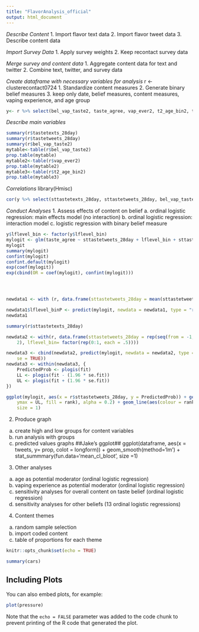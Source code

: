 ```yaml
---
title: "FlavorAnalysis_official"
output: html_document
---
```

_Describe Content_
1. Import flavor text data
2. Import flavor tweet data
3. Describe content data

_Import Survey Data_
1. Apply survey weights
2. Keep recontact survey data

_Merge survey and content data_
1. Aggregate content data for text and twitter
2. Combine text, twitter, and survey data

_Create dataframe with necessary variables for analysis_
r <- clusterecontact0724
1. Standardize content measures
2. Generate binary belief measures
3. keep only date, belief measures, content measures, vaping experience, and age group 
```r
y<- r %>% select(bel_vap_taste2, taste_agree, vap_ever2, t2_age_bin2, tastetexts_28day, tastetweets_28day, sttastetexts_28day, sttastetweets_28day, lflevel_bin) 

```

_Describe main variables_
```r
summary(r$tastetexts_28day)
summary(r$tastetweets_28day)
summary(r$bel_vap_taste2)
mytable<-table(r$bel_vap_taste2)
prop.table(mytable)
mytable2<-table(r$vap_ever2)
prop.table(mytable2)
mytable3<-table(r$t2_age_bin2)
prop.table(mytable3)
```

_Correlations_
library(Hmisc)
```r
cor(y %>% select(sttastetexts_28day, sttastetweets_28day, bel_vap_taste2, vap_ever2, t2_age_bin2) %>% na.omit())

```
_Conduct Analyses_
1. Assess effects of content on belief
  a. ordinal logistic regression: main effects model (no interaction)
  b. ordinal logistic regression: interaction model 
  c. logistic regression with binary belief measure


```r
y$lflevel_bin <- factor(y$lflevel_bin)
mylogit <- glm(taste_agree ~ sttastetweets_28day + lflevel_bin + sttastetweets_28day * lflevel_bin  data = y)
mylogit
summary(mylogit)
confint(mylogit)
confint.default(mylogit)
exp(coef(mylogit))
exp(cbind(OR = coef(mylogit), confint(mylogit)))




newdata1 <- with (r, data.frame(sttastetweets_28day = mean(sttastetweets_28day), lflevel_bin = factor(0:1)))

newdata1$lflevel_binP <- predict(mylogit, newdata = newdata1, type = "response")
newdata1

summary(r$sttastetexts_28day)

newdata2 <- with(r, data.frame(sttastetweets_28day = rep(seq(from = -1, to = 4.5, length.out = .5),
    2), lflevel_bin= factor(rep(0:1, each = .5))))

newdata3 <- cbind(newdata2, predict(mylogit, newdata = newdata2, type = "link",
    se = TRUE))
newdata3 <- within(newdata3, {
    PredictedProb <- plogis(fit)
    LL <- plogis(fit - (1.96 * se.fit))
    UL <- plogis(fit + (1.96 * se.fit))
})

ggplot(mylogit, aes(x = r$sttastetweets_28day, y = PredictedProb)) + geom_ribbon(aes(ymin = LL,
    ymax = UL, fill = rank), alpha = 0.2) + geom_line(aes(colour = rank),
    size = 1)
```
2. Produce graph
  a. create high and low groups for content variables
  b. run analysis with groups
  c. predicted values graphs
  ##Jake's ggplot##
    ggplot(dataframe, aes(x = tweets, y= prop, colot = longform)) + geom_smooth(method='lm') + stat_summmary(fun.data='mean_cl_bloot', size =1) 
  
3. Other analyses
  a. age as potential moderator (ordinal logistic regression)
  b. vaping experience as potential moderator (ordinal logistic regression)
  c. sensitivity analyses for overall content on taste belief (ordinal logistic regression)
  d. sensitivity analyses for other beliefs (13 ordinal logistic regressions)
4. Content themes
  a. random sample selection
  b. import coded content
  c. table of proportions for each theme 




```r
knitr::opts_chunk$set(echo = TRUE)
```



```r
summary(cars)
```

## Including Plots

You can also embed plots, for example:

```r
plot(pressure)
```

Note that the `echo = FALSE` parameter was added to the code chunk to prevent printing of the R code that generated the plot.
